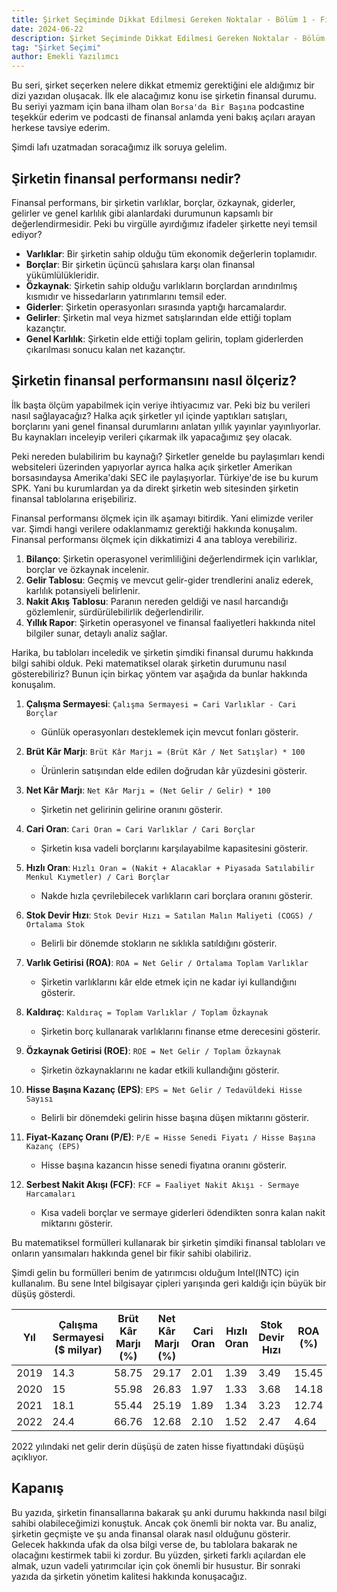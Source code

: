 ```yaml
---
title: Şirket Seçiminde Dikkat Edilmesi Gereken Noktalar - Bölüm 1 - Finansal Performans
date: 2024-06-22
description: Şirket Seçiminde Dikkat Edilmesi Gereken Noktalar - Bölüm 1 - Finansal Performans
tag: "Şirket Seçimi"
author: Emekli Yazılımcı
---
```


Bu seri, şirket seçerken nelere dikkat etmemiz gerektiğini ele aldığımız bir dizi yazıdan oluşacak. İlk ele alacağımız konu ise şirketin finansal durumu. Bu seriyi yazmam için bana ilham olan `Borsa'da Bir Başına` podcastine teşekkür ederim ve podcasti de finansal anlamda yeni bakış açıları arayan herkese tavsiye ederim.

Şimdi lafı uzatmadan soracağımız ilk soruya gelelim.

## Şirketin finansal performansı nedir?

Finansal performans, bir şirketin varlıklar, borçlar, özkaynak, giderler, gelirler ve genel karlılık gibi alanlardaki durumunun kapsamlı bir değerlendirmesidir. Peki bu virgülle ayırdığımız ifadeler şirkette neyi temsil ediyor?
- **Varlıklar**: Bir şirketin sahip olduğu tüm ekonomik değerlerin toplamıdır.
- **Borçlar**: Bir şirketin üçüncü şahıslara karşı olan finansal yükümlülükleridir.
- **Özkaynak**: Şirketin sahip olduğu varlıkların borçlardan arındırılmış kısmıdır ve hissedarların yatırımlarını temsil eder.
- **Giderler**: Şirketin operasyonları sırasında yaptığı harcamalardır.
- **Gelirler**: Şirketin mal veya hizmet satışlarından elde ettiği toplam kazançtır.
- **Genel Karlılık**: Şirketin elde ettiği toplam gelirin, toplam giderlerden çıkarılması sonucu kalan net kazançtır.

## Şirketin finansal performansını nasıl ölçeriz?

İlk başta ölçüm yapabilmek için veriye ihtiyacımız var. Peki biz bu verileri nasıl sağlayacağız? Halka açık şirketler yıl içinde yaptıkları satışları, borçlarını yani genel finansal durumlarını anlatan yıllık yayınlar yayınlıyorlar. Bu kaynakları inceleyip verileri çıkarmak ilk yapacağımız şey olacak.

Peki nereden bulabilirim bu kaynağı? Şirketler genelde bu paylaşımları kendi websiteleri üzerinden yapıyorlar ayrıca halka açık şirketler Amerikan borsasındaysa Amerika'daki SEC ile paylaşıyorlar. Türkiye'de ise bu kurum SPK. Yani bu kurumlardan ya da direkt şirketin web sitesinden şirketin finansal tablolarına erişebiliriz.

Finansal performansı ölçmek için ilk aşamayı bitirdik. Yani elimizde veriler var. Şimdi hangi verilere odaklanmamız gerektiği hakkında konuşalım. Finansal performansı ölçmek için dikkatimizi 4 ana tabloya verebiliriz.

1. **Bilanço**: Şirketin operasyonel verimliliğini değerlendirmek için varlıklar, borçlar ve özkaynak incelenir.
2. **Gelir Tablosu**: Geçmiş ve mevcut gelir-gider trendlerini analiz ederek, karlılık potansiyeli belirlenir.
3. **Nakit Akış Tablosu**: Paranın nereden geldiği ve nasıl harcandığı gözlemlenir, sürdürülebilirlik değerlendirilir.
4. **Yıllık Rapor**: Şirketin operasyonel ve finansal faaliyetleri hakkında nitel bilgiler sunar, detaylı analiz sağlar.

Harika, bu tabloları inceledik ve şirketin şimdiki finansal durumu hakkında bilgi sahibi olduk. Peki matematiksel olarak şirketin durumunu nasıl gösterebiliriz? Bunun için birkaç yöntem var aşağıda da bunlar hakkında konuşalım.

1. **Çalışma Sermayesi**: `Çalışma Sermayesi = Cari Varlıklar - Cari Borçlar`
   - Günlük operasyonları desteklemek için mevcut fonları gösterir.

2. **Brüt Kâr Marjı**: `Brüt Kâr Marjı = (Brüt Kâr / Net Satışlar) * 100`
   - Ürünlerin satışından elde edilen doğrudan kâr yüzdesini gösterir.

3. **Net Kâr Marjı**: `Net Kâr Marjı = (Net Gelir / Gelir) * 100`
   - Şirketin net gelirinin gelirine oranını gösterir.

4. **Cari Oran**: `Cari Oran = Cari Varlıklar / Cari Borçlar`
   - Şirketin kısa vadeli borçlarını karşılayabilme kapasitesini gösterir.

5. **Hızlı Oran**: `Hızlı Oran = (Nakit + Alacaklar + Piyasada Satılabilir Menkul Kıymetler) / Cari Borçlar`
   - Nakde hızla çevrilebilecek varlıkların cari borçlara oranını gösterir.

6. **Stok Devir Hızı**: `Stok Devir Hızı = Satılan Malın Maliyeti (COGS) / Ortalama Stok`
   - Belirli bir dönemde stokların ne sıklıkla satıldığını gösterir.

7. **Varlık Getirisi (ROA)**: `ROA = Net Gelir / Ortalama Toplam Varlıklar`
   - Şirketin varlıklarını kâr elde etmek için ne kadar iyi kullandığını gösterir.

8. **Kaldıraç**: `Kaldıraç = Toplam Varlıklar / Toplam Özkaynak`
   - Şirketin borç kullanarak varlıklarını finanse etme derecesini gösterir.

9. **Özkaynak Getirisi (ROE)**: `ROE = Net Gelir / Toplam Özkaynak`
   - Şirketin özkaynaklarını ne kadar etkili kullandığını gösterir.

10. **Hisse Başına Kazanç (EPS)**: `EPS = Net Gelir / Tedavüldeki Hisse Sayısı`
    - Belirli bir dönemdeki gelirin hisse başına düşen miktarını gösterir.

11. **Fiyat-Kazanç Oranı (P/E)**: `P/E = Hisse Senedi Fiyatı / Hisse Başına Kazanç (EPS)`
    - Hisse başına kazancın hisse senedi fiyatına oranını gösterir.

12. **Serbest Nakit Akışı (FCF)**: `FCF = Faaliyet Nakit Akışı - Sermaye Harcamaları`
    - Kısa vadeli borçlar ve sermaye giderleri ödendikten sonra kalan nakit miktarını gösterir.

Bu matematiksel formülleri kullanarak bir şirketin şimdiki finansal tabloları ve onların yansımaları hakkında genel bir fikir sahibi olabiliriz. 

Şimdi gelin bu formülleri benim de yatırımcısı olduğum Intel(INTC) için kullanalım. Bu sene Intel bilgisayar çipleri yarışında geri kaldığı için büyük bir düşüş gösterdi.

| Yıl   | Çalışma Sermayesi ($ milyar) | Brüt Kâr Marjı (%) | Net Kâr Marjı (%) | Cari Oran | Hızlı Oran | Stok Devir Hızı | ROA (%) | Kaldıraç | ROE (%) | EPS ($) | P/E Oranı | FCF ($ milyar) |
|-------|-------------------------------|--------------------|-------------------|-----------|-----------|-----------------|---------|----------|---------|---------|------------|----------------|
| 2019  | 14.3                          | 58.75              | 29.17             | 2.01      | 1.39      | 3.49            | 15.45   | 1.68     | 25.61   | 4.80    | 12.50      | 16.9           |
| 2020  | 15                            | 55.98              | 26.83             | 1.97      | 1.33      | 3.68            | 14.18   | 1.78     | 24.30   | 5.08    | 9.84       | 15.3           |
| 2021  | 18.1                          | 55.44              | 25.19             | 1.89      | 1.34      | 3.23            | 12.74   | 1.83     | 21.63   | 4.90    | 11.02      | 8.9            |
| 2022  | 24.4                          | 66.76              | 12.68             | 2.10      | 1.52      | 2.47            | 4.64    | 1.91     | 8.42    | 1.93    | 15.54      | 4.7            |

2022 yılındaki net gelir derin düşüşü de zaten hisse fiyattındaki düşüşü açıklıyor.

## Kapanış

Bu yazıda, şirketin finansallarına bakarak şu anki durumu hakkında nasıl bilgi sahibi olabileceğimizi konuştuk. Ancak çok önemli bir nokta var. Bu analiz, şirketin geçmişte ve şu anda finansal olarak nasıl olduğunu gösterir. Gelecek hakkında ufak da olsa bilgi verse de, bu tablolara bakarak ne olacağını kestirmek tabii ki zordur. Bu yüzden, şirketi farklı açılardan ele almak, uzun vadeli yatırımcılar için çok önemli bir husustur. Bir sonraki yazıda da şirketin yönetim kalitesi hakkında konuşacağız.